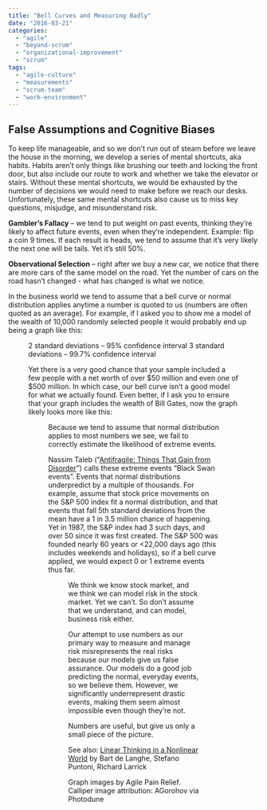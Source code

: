 ```yaml
---
title: "Bell Curves and Measuring Badly"
date: "2016-03-21"
categories: 
  - "agile"
  - "beyond-scrum"
  - "organizational-improvement"
  - "scrum"
tags: 
  - "agile-culture"
  - "measurements"
  - "scrum-team"
  - "work-environment"
---
```




## False Assumptions and Cognitive Biases

To keep life manageable, and so we don’t run out of steam before we leave the house in the morning, we develop a series of mental shortcuts, aka habits. Habits aren’t only things like brushing our teeth and locking the front door, but also include our route to work and whether we take the elevator or stairs. Without these mental shortcuts, we would be exhausted by the number of decisions we would need to make before we reach our desks. Unfortunately, these same mental shortcuts also cause us to miss key questions, misjudge, and misunderstand risk.

**Gambler’s Fallacy** – we tend to put weight on past events, thinking they’re likely to affect future events, even when they’re independent. Example: flip a coin 9 times. If each result is heads, we tend to assume that it’s very likely the next one will be tails. Yet it’s still 50%.

**Observational Selection** – right after we buy a new car, we notice that there are more cars of the same model on the road. Yet the number of cars on the road hasn’t changed - what has changed is what we notice.

In the business world we tend to assume that a bell curve or normal distribution applies anytime a number is quoted to us (numbers are often quoted as an average). For example, if I asked you to show me a model of the wealth of 10,000 randomly selected people it would probably end up being a graph like this:

<Figure
  src={BellCurve}
  alt="bell curve - image by Agile Pain Relief Consulting"
  caption="bell curve - image by Agile Pain Relief Consulting"
/>


2 standard deviations – 95% confidence interval 3 standard deviations – 99.7% confidence interval

Yet there is a very good chance that your sample included a few people with a net worth of over $50 million and even one of $500 million. In which case, our bell curve isn’t a good model for what we actually found. Even better, if I ask you to ensure that your graph includes the wealth of Bill Gates, now the graph likely looks more like this:

<Figure
  src={RealityCurveE1575395920757}
  alt="reality curve - image by Agile Pain Relief Consulting"
  caption="reality curve - image by Agile Pain Relief Consulting"
/>


Because we tend to assume that normal distribution applies to most numbers we see, we fail to correctly estimate the likelihood of extreme events.

Nassim Taleb (“[Antifragile: Things That Gain from Disorder](external:https://www.amazon.ca/gp/product/B0083DJWGO/&tag=notesfromatoo-20)”) calls these extreme events “Black Swan events”. Events that normal distributions underpredict by a multiple of thousands. For example, assume that stock price movements on the S&P 500 index fit a normal distribution, and that events that fall 5th standard deviations from the mean have a 1 in 3.5 million chance of happening. Yet in 1987, the S&P index had 3 such days, and over 50 since it was first created. The S&P 500 was founded nearly 60 years or <22,000 days ago (this includes weekends and holidays), so if a bell curve applied, we would expect 0 or 1 extreme events thus far.

<Figure
  src={Photodune1447482MeasuresXs}
  alt="original image by AGorohov: Photodune"
  caption="original image by AGorohov: Photodune"
/>
We think we know stock market, and we think we can model risk in the stock market. Yet we can’t. So don’t assume that we understand, and can model, business risk either.

Our attempt to use numbers as our primary way to measure and manage risk misrepresents the real risks because our models give us false assurance. Our models do a good job predicting the normal, everyday events, so we believe them. However, we significantly underrepresent drastic events, making them seem almost impossible even though they’re not.

Numbers are useful, but give us only a small piece of the picture.

See also: [Linear Thinking in a Nonlinear World](external:https://hbr.org/2017/05/linear-thinking-in-a-nonlinear-world) by Bart de Langhe, Stefano Puntoni, Richard Larrick

Graph images by Agile Pain Relief. Calliper image attribution: AGorohov via Photodune

